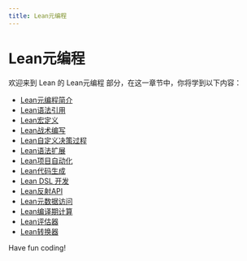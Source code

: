 ```yaml
---
title: Lean元编程
---
```


# Lean元编程

欢迎来到 Lean 的 Lean元编程 部分，在这一章节中，你将学到以下内容：

- [Lean元编程简介](./0-introduction-to-lean-metaprogramming.mdx)
- [Lean语法引用](./1-lean-grammar-reference.mdx)
- [Lean宏定义](./2-lean-macro-definition.mdx)
- [Lean战术编写](./3-lean-tactics-writing.mdx)
- [Lean自定义决策过程](./4-leancustomize-the-decision-making-process.mdx)
- [Lean语法扩展](./5-lean-grammar-extension.mdx)
- [Lean项目自动化](./6-lean-project-automation.mdx)
- [Lean代码生成](./7-lean-code-generation.mdx)
- [Lean DSL 开发](./8-lean-dsl-development.mdx)
- [Lean反射API](./9-lean-reflection-api.mdx)
- [Lean元数据访问](./10-lean-metadata-access.mdx)
- [Lean编译期计算](./11-lean-compile-time-calculation.mdx)
- [Lean评估器](./12-lean-evaluator.mdx)
- [Lean转换器](./13-lean-converter.mdx)

Have fun coding!